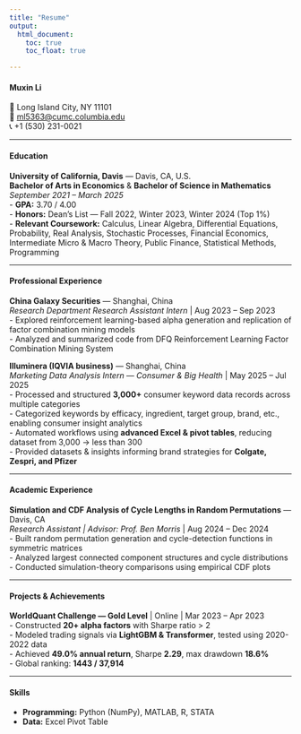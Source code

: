 ```yaml
---
title: "Resume"
output: 
  html_document:
    toc: true
    toc_float: true

---
```


#### Muxin Li
📍 Long Island City, NY 11101  
📧 [ml5363@cumc.columbia.edu](mailto:ml5363@cumc.columbia.edu)  
📞 +1 (530) 231-0021  

---

#### Education
**University of California, Davis** — Davis, CA, U.S.  
**Bachelor of Arts in Economics** & **Bachelor of Science in Mathematics**  
*September 2021 – March 2025*  
- **GPA:** 3.70 / 4.00  
- **Honors:** Dean's List — Fall 2022, Winter 2023, Winter 2024 (Top 1%)  
- **Relevant Coursework:** Calculus, Linear Algebra, Differential Equations, Probability, Real Analysis, Stochastic Processes, Financial Economics, Intermediate Micro & Macro Theory, Public Finance, Statistical Methods, Programming

---

#### Professional Experience
**China Galaxy Securities** — Shanghai, China  
*Research Department Research Assistant Intern* | Aug 2023 – Sep 2023  
- Explored reinforcement learning-based alpha generation and replication of factor combination mining models  
- Analyzed and summarized code from DFQ Reinforcement Learning Factor Combination Mining System  

**Illuminera (IQVIA business)** — Shanghai, China  
*Marketing Data Analysis Intern — Consumer & Big Health* | May 2025 – Jul 2025  
- Processed and structured **3,000+** consumer keyword data records across multiple categories  
- Categorized keywords by efficacy, ingredient, target group, brand, etc., enabling consumer insight analytics  
- Automated workflows using **advanced Excel & pivot tables**, reducing dataset from 3,000 → less than 300  
- Provided datasets & insights informing brand strategies for **Colgate, Zespri, and Pfizer**

---

#### Academic Experience
**Simulation and CDF Analysis of Cycle Lengths in Random Permutations** — Davis, CA  
*Research Assistant | Advisor: Prof. Ben Morris* | Aug 2024 – Dec 2024  
- Built random permutation generation and cycle-detection functions in symmetric matrices  
- Analyzed largest connected component structures and cycle distributions  
- Conducted simulation-theory comparisons using empirical CDF plots  

---

#### Projects & Achievements
**WorldQuant Challenge — Gold Level** | Online | Mar 2023 – Apr 2023  
- Constructed **20+ alpha factors** with Sharpe ratio > 2  
- Modeled trading signals via **LightGBM & Transformer**, tested using 2020-2022 data  
- Achieved **49.0% annual return**, Sharpe **2.29**, max drawdown **18.6%**  
- Global ranking: **1443 / 37,914**

---

#### Skills
- **Programming:** Python (NumPy), MATLAB, R, STATA  
- **Data:** Excel Pivot Table 

